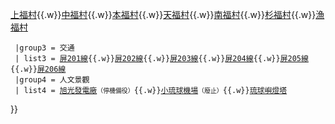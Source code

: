 {{Navbox
  |name   = 屏東縣琉球鄉
  |title  = [[屏東縣]][[琉球鄉]]
  |group1 = 地理
  | list1 = [[琉球嶼]]
  |group2 = 行政區劃
  | list2 = [[大福村]]{{.w}}[[上福村]]{{.w}}[[中福村]]{{.w}}[[本福村]]{{.w}}[[天福村]]{{.w}}[[南福村]]{{.w}}[[杉福村]]{{.w}}[[漁福村]]
  |group3 = 交通
  | list3 = [[屏201線]]{{.w}}[[屏202線]]{{.w}}[[屏203線]]{{.w}}[[屏204線]]{{.w}}[[屏205線]]{{.w}}[[屏206線]]
  |group4 = 人文景觀
  | list4 = [[旭光發電廠]]<small>（停機備役）</small>{{.w}}[[小琉球機場]]<small>（廢止）</small>{{.w}}[[琉球嶼燈塔]]
}}<noinclude>{{Documentation}}</noinclude>
